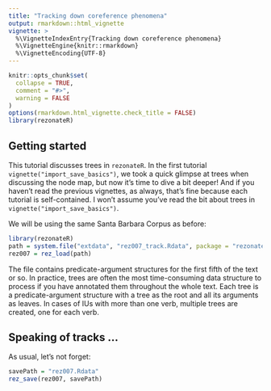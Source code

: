 ```yaml
---
title: "Tracking down coreference phenomena"
output: rmarkdown::html_vignette
vignette: >
  %\VignetteIndexEntry{Tracking down coreference phenomena}
  %\VignetteEngine{knitr::rmarkdown}
  %\VignetteEncoding{UTF-8}
---
```


```r
knitr::opts_chunk$set(
  collapse = TRUE,
  comment = "#>",
  warning = FALSE
)
options(rmarkdown.html_vignette.check_title = FALSE)
library(rezonateR)
```

## Getting started

This tutorial discusses trees in `rezonateR`. In the first tutorial `vignette("import_save_basics")`, we took a quick glimpse at trees when discussing the node map, but now it's time to dive a bit deeper! And if you haven't read the previous vignettes, as always, that's fine because each tutorial is self-contained. I won't assume you've read the bit about trees in `vignette("import_save_basics")`.


We will be using the same Santa Barbara Corpus as before:

```r
library(rezonateR)
path = system.file("extdata", "rez007_track.Rdata", package = "rezonateR", mustWork = T)
rez007 = rez_load(path)
```

The file contains predicate-argument structures for the first fifth of the text or so. In practice, trees are often the most time-consuming data structure to process if you have annotated them throughout the whole text. Each tree is a predicate-argument structure with a tree as the root and all its arguments as leaves. In cases of IUs with more than one verb, multiple trees are created, one for each verb.

## Speaking of tracks ...

As usual, let's not forget:

```r
savePath = "rez007.Rdata"
rez_save(rez007, savePath)
```


